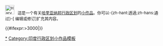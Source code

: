 <div class="notice metadata" id="stub" style="font-size: small;">[[File:Haryana locator map.svg|30px]] &nbsp;&nbsp;這是一个有关[[哈里亚纳邦行政区划]]的[[Wikipedia:小作品|小作品]]。你可以-{zh-hant:透過;zh-hans:通过}-<span class="plainlinks">[{{fullurl:{{FULLPAGENAME}}|action=edit}} 编辑或修订]</span>扩充其内容。</div><includeonly>[[Category:哈里亚纳邦行政区划小作品|{{PAGENAME}}]]{{#ifexpr:{{PAGESIZE:{{FULLPAGENAME}}|R}}>3000|[[Category:字数已超过3000字节的小作品|{{PAGENAME}}]]}}</includeonly><noinclude>

[[Category:哈里亚纳邦行政区划小作品|*]]
[[Category:印度行政区划小作品模板]]
</noinclude>